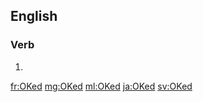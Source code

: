 ==English==

===Verb===
{{head|en}}

# {{en-past of|OK}}

[[fr:OKed]]
[[mg:OKed]]
[[ml:OKed]]
[[ja:OKed]]
[[sv:OKed]]